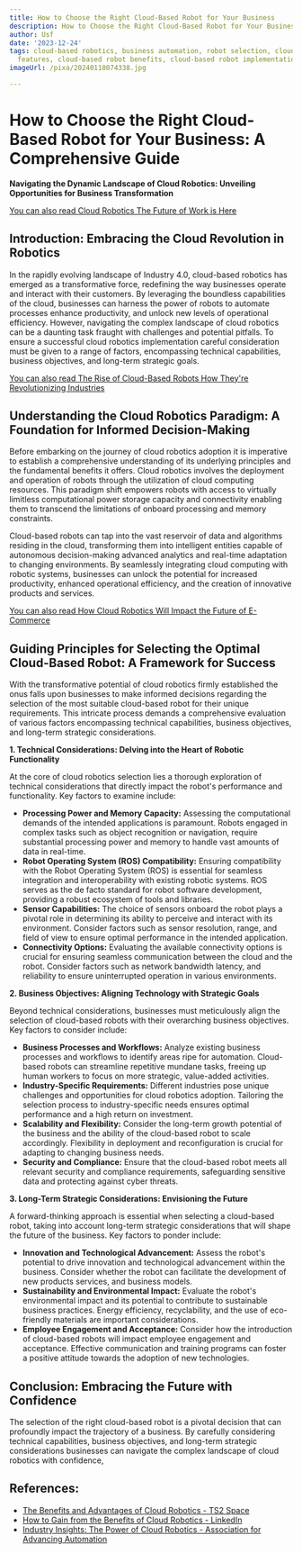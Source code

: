 ```yaml
---
title: How to Choose the Right Cloud-Based Robot for Your Business
description: How to Choose the Right Cloud-Based Robot for Your Business
author: Usf
date: '2023-12-24'
tags: cloud-based robotics, business automation, robot selection, cloud-based robot
  features, cloud-based robot benefits, cloud-based robot implementation
imageUrl: /pixa/20240118074338.jpg

---
```

# How to Choose the Right Cloud-Based Robot for Your Business: A Comprehensive Guide

**Navigating the Dynamic Landscape of Cloud Robotics: Unveiling  Opportunities  for Business Transformation**

[You can also read Cloud Robotics The Future of Work is  Here](Cloud%20Robotics%20The%20Future%20of%20Work%20is%20Here)


## Introduction: Embracing the Cloud Revolution in Robotics

In the rapidly evolving landscape of Industry 4.0, cloud-based robotics has emerged as a transformative force, redefining the way businesses operate  and interact with their customers. By leveraging the boundless capabilities of the cloud, businesses can harness  the power of robots to automate processes enhance productivity, and unlock new levels of operational efficiency. However, navigating the complex landscape of cloud robotics can be a daunting task fraught  with challenges and  potential pitfalls. To ensure a successful cloud robotics implementation careful consideration must be given to a range of  factors, encompassing technical capabilities, business objectives, and long-term strategic goals.

[You can also read The Rise of Cloud-Based Robots How They're Revolutionizing  Industries](The%20Rise%20of%20Cloud-Based%20Robots%20How%20They%27re%20Revolutionizing%20Industries)


## Understanding  the Cloud Robotics Paradigm: A Foundation for Informed  Decision-Making

Before embarking on the journey of cloud robotics adoption it is imperative  to establish a comprehensive understanding of its  underlying principles and the fundamental benefits it offers. Cloud robotics involves the deployment and operation of robots through the utilization of cloud computing resources. This paradigm shift empowers robots with access to virtually limitless computational power storage  capacity  and connectivity enabling them to transcend  the limitations of onboard processing  and memory constraints.

Cloud-based robots can tap into the  vast reservoir of data and algorithms residing in the cloud, transforming them into intelligent entities capable of autonomous decision-making advanced  analytics  and real-time adaptation  to changing environments. By  seamlessly integrating cloud computing with  robotic systems, businesses can unlock the potential for increased productivity, enhanced operational efficiency, and the creation of innovative products and services.

[You can also  read How  Cloud Robotics Will Impact the Future of E-Commerce](How%20Cloud%20Robotics%20Will%20Impact%20the%20Future%20of%20E-Commerce)


## Guiding Principles for Selecting the Optimal Cloud-Based Robot: A Framework for Success

With the transformative potential of cloud robotics firmly established the  onus falls  upon  businesses to make informed decisions regarding the selection of  the  most suitable  cloud-based robot for their unique requirements. This intricate  process demands a comprehensive evaluation of various factors encompassing technical capabilities, business objectives, and long-term strategic considerations.

**1.  Technical Considerations: Delving into the Heart of Robotic Functionality**

At the core of  cloud robotics selection lies a thorough  exploration of technical considerations that directly impact the robot's performance and functionality. Key factors to examine include:

* **Processing Power and Memory  Capacity:** Assessing the computational demands of the  intended applications is paramount. Robots  engaged in complex tasks such as object recognition or navigation,  require substantial processing  power and memory to handle vast amounts of data in real-time.
* **Robot  Operating System (ROS) Compatibility:** Ensuring compatibility with the Robot Operating System (ROS)  is essential for seamless integration and interoperability with existing robotic systems. ROS serves as the de facto standard for  robot software  development,  providing a robust ecosystem of tools  and libraries.
* **Sensor Capabilities:** The choice of sensors onboard the robot plays a  pivotal role in  determining its ability to perceive and interact with its environment. Consider factors such as sensor resolution, range, and field of view to ensure  optimal  performance in the intended application.
* **Connectivity Options:** Evaluating the available connectivity options is  crucial for ensuring seamless communication between the  cloud  and the robot. Consider factors such  as network bandwidth  latency,  and reliability to ensure uninterrupted operation in various environments.

**2. Business Objectives: Aligning Technology with Strategic Goals**

Beyond technical considerations, businesses must meticulously align the selection of  cloud-based robots with their overarching business objectives. Key factors to consider include:

* **Business Processes and Workflows:** Analyze existing  business processes  and workflows  to identify areas ripe  for automation. Cloud-based robots can streamline  repetitive mundane tasks, freeing up  human workers to focus on more strategic, value-added activities.
* **Industry-Specific Requirements:** Different industries  pose unique challenges and opportunities for cloud robotics adoption. Tailoring the selection process to industry-specific needs ensures optimal  performance and a high return on investment.
* **Scalability and Flexibility:** Consider the long-term growth potential of the business and the ability of the cloud-based robot to scale accordingly. Flexibility in deployment and reconfiguration  is crucial for  adapting to  changing business needs.
* **Security and Compliance:** Ensure that the cloud-based robot meets all relevant security and compliance requirements, safeguarding sensitive data and protecting against cyber threats.

**3.  Long-Term Strategic Considerations: Envisioning  the Future**

A forward-thinking approach is essential when selecting a cloud-based robot, taking into  account long-term strategic considerations that  will shape the future of the business. Key factors to ponder include:

* **Innovation and Technological Advancement:** Assess the robot's potential to drive innovation and technological advancement within the business. Consider whether  the robot can facilitate  the development of new products  services, and business models.
* **Sustainability and Environmental Impact:**  Evaluate the robot's environmental impact and its potential to contribute to sustainable business practices.  Energy  efficiency,  recyclability, and the use of eco-friendly materials are important  considerations.
* **Employee Engagement and Acceptance:** Consider how the introduction of cloud-based  robots will impact employee engagement and acceptance. Effective communication and training programs can foster a positive attitude  towards  the adoption of new technologies.

## Conclusion: Embracing the Future  with Confidence

The selection of the right cloud-based robot is a pivotal decision that can profoundly impact the trajectory  of a business. By  carefully considering  technical capabilities, business objectives, and long-term strategic considerations businesses can navigate the  complex landscape of cloud robotics with confidence,

## References:
- [The Benefits and Advantages of Cloud Robotics - TS2 Space](https://ts2.space/en/the-benefits-and-advantages-of-cloud-robotics/)
- [How to Gain from the Benefits of Cloud Robotics - LinkedIn](https://www.linkedin.com/pulse/how-gain-from-benefits-cloud-robotics-tom-ryden)
- [Industry Insights: The Power of Cloud Robotics - Association for Advancing Automation](https://www.automate.org/industry-insights/the-power-of-cloud-robotics)
